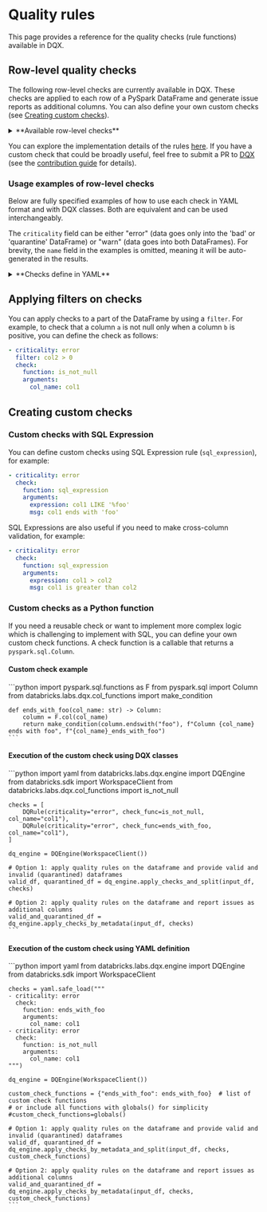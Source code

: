 
# Quality rules

This page provides a reference for the quality checks (rule functions) available in DQX.

## Row-level quality checks

The following row-level checks are currently available in DQX.
These checks are applied to each row of a PySpark DataFrame and generate issue reports as additional columns.
You can also define your own custom checks (see [Creating custom checks](#creating-custom-checks)).

<details style={{ backgroundColor: 'transparent', color: 'neutral' }}>
<summary>**Available row-level checks**</summary>
| Check                            | Description                                                                                                                                                                                                                        | Arguments                                                                                                                                                                                    |
| -------------------------------- | ---------------------------------------------------------------------------------------------------------------------------------------------------------------------------------------------------------------------------------- | -------------------------------------------------------------------------------------------------------------------------------------------------------------------------------------------- |
| is_not_null                      | Checks whether the values in the input column are not null.                                                                                                                                                                        | col_name: column name to check                                                                                                                                                               |
| is_not_empty                     | Checks whether the values in the input column are not empty (but may be null).                                                                                                                                                     | col_name: column name to check                                                                                                                                                               |
| is_not_null_and_not_empty        | Checks whether the values in the input column are not null and not empty.                                                                                                                                                          | col_name: column name to check; trim_strings: optional boolean flag to trim spaces from strings                                                                                              |
| is_in_list                       | Checks whether the values in the input column are present in the list of allowed values (null values are allowed).                                                                                                                 | col_name: column name to check; allowed: list of allowed values                                                                                                                              |
| is_not_null_and_is_in_list       | Checks whether the values in the input column are not null and present in the list of allowed values.                                                                                                                              | col_name: column name to check; allowed: list of allowed values                                                                                                                              |
| is_not_null_and_not_empty_array  | Checks whether the values in the array input column are not null and not empty.                                                                                                                                                    | col_name: column name to check                                                                                                                                                               |
| is_in_range                      | Checks whether the values in the input column are in the provided range (inclusive of both boundaries).                                                                                                                            | col_name: column name to check; min_limit: min limit as number, date, timestamp, column name or expression; max_limit: max limit as number, date, timestamp, column name or expression       |
| is_not_in_range                  | Checks whether the values in the input column are outside the provided range (inclusive of both boundaries).                                                                                                                       | col_name: column name to check; min_limit: min limit as number, date, timestamp, column name or expression; max_limit: max limit as number, date, timestamp, column name or expression       |
| is_not_less_than                 | Checks whether the values in the input column are not less than the provided limit.                                                                                                                                                | col_name: column name to check; limit: limit as number, date, timestamp, column name or expression                                                                                           |
| is_not_greater_than              | Checks whether the values in the input column are not greater than the provided limit.                                                                                                                                             | col_name: column name to check; limit: limit as number, date, timestamp, column name or expression                                                                                           |
| is_valid_date                    | Checks whether the values in the input column have valid date formats.                                                                                                                                                             | col_name: column name to check; date_format: optional date format (e.g. 'yyyy-mm-dd')                                                                                                        |
| is_valid_timestamp               | Checks whether the values in the input column have valid timestamp formats.                                                                                                                                                        | col_name: column name to check; timestamp_format: optional timestamp format (e.g. 'yyyy-mm-dd HH:mm:ss')                                                                                     |
| is_not_in_future                 | Checks whether the values in the input column contain a timestamp that is not in the future, where 'future' is defined as current_timestamp + offset (in seconds).                                                                 | col_name: column name to check; offset: offset to use; curr_timestamp: current timestamp, if not provided current_timestamp() function is used                                               |
| is_not_in_near_future            | Checks whether the values in the input column contain a timestamp that is not in the near future, where 'near future' is defined as greater than the current timestamp but less than the current_timestamp + offset (in seconds).  | col_name: column name to check; offset: offset to use; curr_timestamp: current timestamp, if not provided current_timestamp() function is used                                               |
| is_older_than_n_days             | Checks whether the values in one input column are at least N days older than the values in another column.                                                                                                                         | col_name: column name to check; days: number of days; curr_date: current date, if not provided current_date() function is used                                                               |
| is_older_than_col2_for_n_days    | Checks whether the values in one input column are at least N days older than the values in another column.                                                                                                                         | col_name1: first column name to check; col_name2: second column name to check; days: number of days                                                                                          |
| is_unique                        | Checks whether the values in the input column are unique and reports an issue for each row that contains a duplicate value. Null values are not considered duplicates, following the ANSI SQL standard.                            | col_name: column name to check: window_spec: optional window specification as a string or column object, you must handle NULLs correctly using coalesce() to prevent rows exclusion          |
| regex_match                      | Checks whether the values in the input column match a given regex.                                                                                                                                                                 | col_name: column name to check; regex: regex to check; negate: if the condition should be negated (true) or not                                                                              |
| sql_expression                   | Checks whether the values meet the condition provided as an SQL expression, e.g. a = 'str1', a > b                                                                                                                                 | expression: sql expression to check; msg: optional message to output; name: optional name of the resulting column; negate: if the condition should be negated                                |
</details>

You can explore the implementation details of the rules [here](https://github.com/databrickslabs/dqx/blob/main/src/databricks/labs/dqx/col_functions.py).
If you have a custom check that could be broadly useful, feel free to submit a PR to [DQX](https://github.com/databrickslabs/dqx) (see the [contribution guide](/docs/dev/contributing) for details).

### Usage examples of row-level checks

Below are fully specified examples of how to use each check in YAML format and with DQX classes. Both are equivalent and can be used interchangeably.

The `criticality` field can be either "error" (data goes only into the 'bad' or 'quarantine' DataFrame) or "warn" (data goes into both DataFrames).
For brevity, the `name` field in the examples is omitted, meaning it will be auto-generated in the results.

<details style={{ backgroundColor: 'transparent', color: 'neutral' }}>
<summary>**Checks define in YAML**</summary>
```yaml
# is_not_null check
- criticality: error
  check:
    function: is_not_null
    arguments:
      col_name: col1

# is_not_empty check
- criticality: error
  check:
    function: is_not_empty
    arguments:
      col_name: col1

# is_not_null_and_not_empty check
- criticality: error
  check:
    function: is_not_null_and_not_empty
    arguments:
      col_name: col1
      trim_strings: true

# is_in_list check
- criticality: error
  check:
    function: is_in_list
    arguments:
      col_name: col2
      allowed:
      - 1
      - 2
      - 3

# is_not_null_and_is_in_list check
- criticality: error
  check:
    function: is_not_null_and_is_in_list
    arguments:
      col_name: col2
      allowed:
      - 1
      - 2
      - 3

# is_not_null_and_not_empty_array check
- criticality: error
  check:
    function: is_not_null_and_not_empty_array
    arguments:
      col_name: col4

# is_in_range check
- criticality: error
  check:
    function: is_in_range
    arguments:
      col_name: col2
      min_limit: 1
      max_limit: 10
- criticality: error
  check:
    function: is_in_range
    arguments:
      col_name: col5
      min_limit: 2025-01-01
      max_limit: 2025-02-24
- criticality: error
  check:
    function: is_in_range
    arguments:
      col_name: col6
      min_limit: 2025-01-01 00:00:00
      max_limit: 2025-02-24 01:00:00
- criticality: error
  check:
    function: is_in_range
    arguments:
      col_name: col3
      min_limit: col2
      max_limit: col2 * 2

# is_not_in_range check
- criticality: error
  check:
    function: is_not_in_range
    arguments:
      col_name: col2
      min_limit: 11
      max_limit: 20
- criticality: error
  check:
    function: is_not_in_range
    arguments:
      col_name: col5
      min_limit: 2025-02-25
      max_limit: 2025-02-26
- criticality: error
  check:
    function: is_not_in_range
    arguments:
      col_name: col6
      min_limit: 2025-02-25 00:00:00
      max_limit: 2025-02-26 01:00:00
- criticality: error
  check:
    function: is_not_in_range
    arguments:
      col_name: col3
      min_limit: col2 + 10
      max_limit: col2 * 10

# is_not_less_than check
- criticality: error
  check:
    function: is_not_less_than
    arguments:
      col_name: col2
      limit: 0
- criticality: error
  check:
    function: is_not_less_than
    arguments:
      col_name: col5
      limit: 2025-01-01
- criticality: error
  check:
    function: is_not_less_than
    arguments:
      col_name: col6
      limit: 2025-01-01 01:00:00
- criticality: error
  check:
    function: is_not_less_than
    arguments:
      col_name: col3
      limit: col2 - 10

# is_not_greater_than check
- criticality: error
  check:
    function: is_not_greater_than
    arguments:
      col_name: col2
      limit: 10
- criticality: error
  check:
    function: is_not_greater_than
    arguments:
      col_name: col5
      limit: 2025-03-01
- criticality: error
  check:
    function: is_not_greater_than
    arguments:
      col_name: col6
      limit: 2025-03-24 01:00:00
- criticality: error
  check:
    function: is_not_greater_than
    arguments:
      col_name: col3
      limit: col2 + 10

# is_valid_date check
- criticality: error
  check:
    function: is_valid_date
    arguments:
      col_name: col5
- criticality: error
  name: col5_is_not_valid_date2
  check:
    function: is_valid_date
    arguments:
      col_name: col5
      date_format: yyyy-MM-dd

# is_valid_timestamp check
- criticality: error
  check:
    function: is_valid_timestamp
    arguments:
      col_name: col6
      timestamp_format: yyyy-MM-dd HH:mm:ss
- criticality: error
  name: col6_is_not_valid_timestamp2
  check:
    function: is_valid_timestamp
    arguments:
      col_name: col6

# is_not_in_future check
- criticality: error
  check:
    function: is_not_in_future
    arguments:
      col_name: col6
      offset: 86400

# is_not_in_near_future check
- criticality: error
  check:
    function: is_not_in_near_future
    arguments:
      col_name: col6
      offset: 36400

# is_older_than_n_days check
- criticality: error
  check:
    function: is_older_than_n_days
    arguments:
      col_name: col5
      days: 10000

# is_older_than_col2_for_n_days check
- criticality: error
  check:
    function: is_older_than_col2_for_n_days
    arguments:
      col_name1: col5
      col_name2: col6
      days: 2

# is_unique check
- criticality: error
  check:
    function: is_unique
    arguments:
      col_name: col1

# is_unique check with custom window
# default value for NULL in the time column of the window spec must be provided using coalesce() to prevent rows exclusion!
- criticality: error
  name: col1_is_not_unique2
  check:
    function: is_unique
    arguments:
      col_name: col1
      window_spec: window(coalesce(col6, '1970-01-01'), '10 minutes')

# regex_match check
- criticality: error
  check:
    function: regex_match
    arguments:
      col_name: col2
      regex: '[0-9]+'
      negate: false

# sql_expression check
- criticality: error
  check:
    function: sql_expression
    arguments:
      expression: col3 > col2 and col3 < 10
      msg: col3 is greater than col2 and col3 less than 10
      name: custom_output_name
      negate: false
```
</details>

<details style={{ backgroundColor: 'transparent', color: 'neutral' }}>
<summary>**Checks defined using DQX classes**</summary>
```python
from databricks.labs.dqx.col_functions import *
from datetime import datetime

checks = [
    DQRule(
        criticality="error",
        check_func=is_not_null, col_name="col1"
    ),
    DQRule(
        criticality="error",
        check_func=is_not_empty, col_name="col1"
    ),
    DQRule(
        criticality="error",
        check_func=is_not_null_and_not_empty, col_name="col1", check_func_kwargs={"trim_strings": True}
    ),
    DQRule(
        criticality="error",
        check_func=is_in_list("col2", check_func_args=[[1, 2, 3]])
    ),
    DQRule(
        criticality="error",
        check_func=is_not_null_and_is_in_list("col2", check_func_args=[[1, 2, 3]])
    ),
    DQRule(
        criticality="error",
        check_func=is_not_null_and_not_empty_array, col_name="col4"
    ),
    DQRule(
        criticality="error",
        check_func=is_in_range, col_name="col2", check_func_kwargs={"min_limit": 1, "max_limit": 10}
    ),
    DQRule(
        criticality="error",
        check_func=is_in_range, col_name="col5", check_func_kwargs={"min_limit": datetime(2025, 1, 1).date(), "max_limit": datetime(2025, 2, 24).date()}
    ),
    DQRule(
        criticality="error",
        check_func=is_in_range, col_name="col6", check_func_kwargs={"min_limit": datetime(2025, 1, 1, 0, 0, 0), "max_limit": datetime(2025, 2, 24, 1, 0, 0)}
    ),
    DQRule(
        criticality="error",
        check_func=is_in_range, col_name="col3", check_func_kwargs={"min_limit": "col2", "max_limit": "col2 * 2"}
    ),
    DQRule(
        criticality="error",
        check_func=is_not_in_range, col_name="col2", check_func_kwargs={"min_limit": 11, "max_limit": 20}
    ),
    DQRule(
        criticality="error",
        check_func=is_not_in_range, col_name="col5", check_func_kwargs={"min_limit": datetime(2025, 2, 25).date(), "max_limit": datetime(2025, 2, 26).date()}
    ),
    DQRule(
        criticality="error",
        check_func=is_not_in_range, col_name="col6", check_func_kwargs={"min_limit": datetime(2025, 2, 25, 0, 0, 0), "max_limit": datetime(2025, 2, 26, 1, 0, 0)}
    ),
    DQRule(
        criticality="error",
        check_func=is_not_in_range, col_name="col3", check_func_kwargs={"min_limit": "col2 + 10", "max_limit": "col2 * 10"}
    ),
    DQRule(
        criticality="error",
        check_func=is_not_less_than, col_name="col2", check_func_kwargs={"limit": 0}
    ),
    DQRule(
        criticality="error",
        check_func=is_not_less_than, col_name="col5", check_func_kwargs={"limit": datetime(2025, 1, 1).date()}
    ),
    DQRule(
        criticality="error",
        check_func=is_not_less_than, col_name="col6", check_func_kwargs={"limit": datetime(2025, 1, 1, 1, 0, 0)}
    ),
    DQRule(
        criticality="error",
        check_func=is_not_less_than, col_name="col3", check_func_kwargs={"limit": "col2 - 10"}
    ),
    DQRule(
        criticality="error",
        check_func=is_not_greater_than, col_name="col2", check_func_kwargs={"limit": 10}
    ),
    DQRule(
        criticality="error",
        check_func=is_not_greater_than, col_name="col5", check_func_kwargs={"limit": datetime(2025, 3, 1).date()}
    ),
    DQRule(
        criticality="error",
        check_func=is_not_greater_than, col_name="col6", check_func_kwargs={"limit": datetime(2025, 3, 24, 1, 0, 0)}
    ),
    DQRule(
        criticality="error",
        check_func=is_not_greater_than, col_name="col3", check_func_kwargs={"limit": "col2 + 10"}
    ),
    DQRule(
        criticality="error",
        check_func=is_valid_date, col_name="col5"
    ),
    DQRule(
        criticality="error",
        check_func=is_valid_date, col_name="col5", check_func_kwargs={"date_format": "yyyy-MM-dd"},
        name="col5_is_not_valid_date2"
    ),
    DQRule(
        criticality="error",
        check_func=is_valid_timestamp, col_name="col6"
    ),
    DQRule(
        criticality="error",
        check_func=is_valid_timestamp, col_name="col6", check_func_kwargs={"timestamp_format": "yyyy-MM-dd HH:mm:ss"},
        name="col6_is_not_valid_timestamp2"
    ),
    DQRule(
        criticality="error",
        check_func=is_not_in_future, col_name="col6", check_func_kwargs={"offset": 86400}
    ),
    DQRule(
        criticality="error",
        check_func=is_not_in_near_future, col_name="col6", check_func_kwargs={"offset": 36400}
    ),
    DQRule(
        criticality="error",
        check_func=is_older_than_n_days, col_name="col5", check_func_kwargs={"days": 10000}
    ),
    DQRule(
        criticality="error",
        check_func=is_older_than_col2_for_n_days, check_func_args=["col5", "col6", 2]
    ),
    DQRule(
        criticality="error",
        check_func=is_unique, col_name="col1"
    ),
    DQRule(
        criticality="error",
        name="col1_is_not_unique2",
        # default value for NULL in the time column of the window spec must be provided using coalesce() to prevent rows exclusion!
        check_func=is_unique, col_name="col1", check_func_kwargs={"window_spec": F.window(F.coalesce(F.col("col6"), F.lit(datetime(1970, 1, 1))), "10 minutes")}
    ),
    DQRule(
        criticality="error",
        check_func=regex_match, col_name="col2", check_func_kwargs={"regex": "[0-9]+", "negate": False}
    ),
    DQRule(
        criticality="error",
        check_func=sql_expression,
        check_func_kwargs={
            "expression": "col3 > col2 and col3 < 10",
            "msg": "col3 is greater than col2 and col3 less than 10",
            "name": "custom_output_name",
            "negate": False
        }
    ),
]
```
</details>

## Applying filters on checks

You can apply checks to a part of the DataFrame by using a `filter`.
For example, to check that a column `a` is not null only when a column `b` is positive, you can define the check as follows:
```yaml
- criticality: error
  filter: col2 > 0
  check:
    function: is_not_null
    arguments:
      col_name: col1
```

## Creating custom checks

### Custom checks with SQL Expression

You can define custom checks using SQL Expression rule (`sql_expression`),
for example:
```yaml
- criticality: error
  check:
    function: sql_expression
    arguments:
      expression: col1 LIKE '%foo'
      msg: col1 ends with 'foo'
```

SQL Expressions are also useful if you need to make cross-column validation, for example:
```yaml
- criticality: error
  check:
    function: sql_expression
    arguments:
      expression: col1 > col2
      msg: col1 is greater than col2
```

### Custom checks as a Python function

If you need a reusable check or want to implement more complex logic which is challenging to implement with SQL, you can define your own custom check functions.
A check function is a callable that returns a `pyspark.sql.Column`.

#### Custom check example

<Tabs>
  <TabItem value="Python" label="Python" default>
    ```python
    import pyspark.sql.functions as F
    from pyspark.sql import Column
    from databricks.labs.dqx.col_functions import make_condition

    def ends_with_foo(col_name: str) -> Column:
        column = F.col(col_name)
        return make_condition(column.endswith("foo"), f"Column {col_name} ends with foo", f"{col_name}_ends_with_foo")
    ```
  </TabItem>
</Tabs>

#### Execution of the custom check using DQX classes

<Tabs>
  <TabItem value="Python" label="Python" default>
    ```python
    import yaml
    from databricks.labs.dqx.engine import DQEngine
    from databricks.sdk import WorkspaceClient
    from databricks.labs.dqx.col_functions import is_not_null

    checks = [
        DQRule(criticality="error", check_func=is_not_null, col_name="col1"),
        DQRule(criticality="error", check_func=ends_with_foo, col_name="col1"),
    ]

    dq_engine = DQEngine(WorkspaceClient())

    # Option 1: apply quality rules on the dataframe and provide valid and invalid (quarantined) dataframes
    valid_df, quarantined_df = dq_engine.apply_checks_and_split(input_df, checks)

    # Option 2: apply quality rules on the dataframe and report issues as additional columns
    valid_and_quarantined_df = dq_engine.apply_checks_by_metadata(input_df, checks)
    ```
  </TabItem>
</Tabs>

#### Execution of the custom check using YAML definition

<Tabs>
  <TabItem value="Python" label="Python" default>
    ```python
    import yaml
    from databricks.labs.dqx.engine import DQEngine
    from databricks.sdk import WorkspaceClient

    checks = yaml.safe_load("""
    - criticality: error
      check:
        function: ends_with_foo
        arguments:
          col_name: col1
    - criticality: error
      check:
        function: is_not_null
        arguments:
          col_name: col1
    """)

    dq_engine = DQEngine(WorkspaceClient())

    custom_check_functions = {"ends_with_foo": ends_with_foo}  # list of custom check functions
    # or include all functions with globals() for simplicity
    #custom_check_functions=globals()

    # Option 1: apply quality rules on the dataframe and provide valid and invalid (quarantined) dataframes
    valid_df, quarantined_df = dq_engine.apply_checks_by_metadata_and_split(input_df, checks, custom_check_functions)

    # Option 2: apply quality rules on the dataframe and report issues as additional columns
    valid_and_quarantined_df = dq_engine.apply_checks_by_metadata(input_df, checks, custom_check_functions)
    ```
  </TabItem>
</Tabs>
